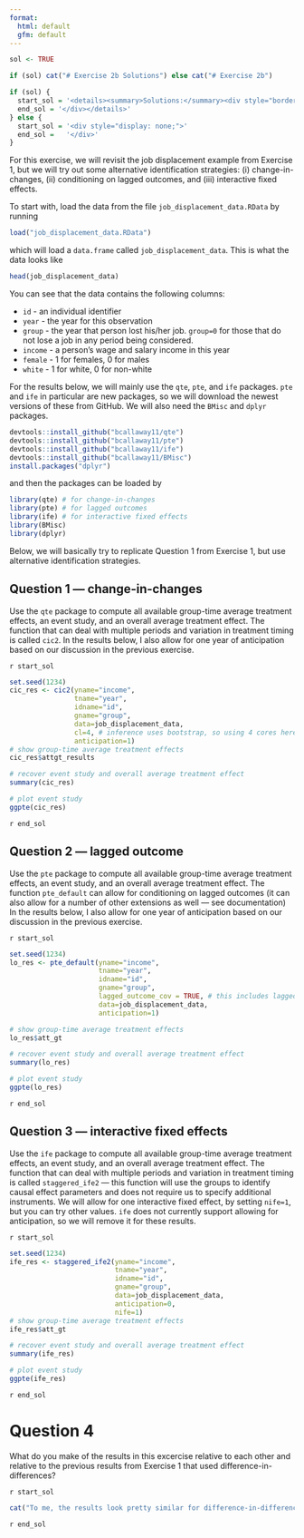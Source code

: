 ```yaml
---
format: 
  html: default
  gfm: default
---
```


```r
sol <- TRUE

if (sol) cat("# Exercise 2b Solutions") else cat("# Exercise 2b")

if (sol) {
  start_sol = '<details><summary>Solutions:</summary><div style="border-left: 2px solid black; padding-left: 1rem">'
  end_sol = '</div></details>'
} else {
  start_sol = '<div style="display: none;">'
  end_sol =   '</div>'
}
```

For this exercise, we will revisit the job displacement example from Exercise 1, but we will try out some alternative identification strategies: (i) change-in-changes, (ii) conditioning on lagged outcomes, and (iii) interactive fixed effects.

To start with, load the data from the file `job_displacement_data.RData` by running

```r
load("job_displacement_data.RData")
```

which will load a `data.frame` called `job_displacement_data`.  This is what the data looks like

```r
head(job_displacement_data)
```

You can see that the data contains the following columns:

* `id` - an individual identifier
* `year` - the year for this observation
* `group` - the year that person lost his/her job.  `group=0` for those that do not lose a job in any period being considered.
* `income` - a person's wage and salary income in this year
* `female` - 1 for females, 0 for males
* `white` - 1 for white, 0 for non-white

For the results below, we will mainly use the `qte`, `pte`, and `ife` packages.  `pte` and `ife` in particular are new packages, so we will download the newest versions of these from GitHub.  We will also need the `BMisc` and `dplyr` packages.

```r
devtools::install_github("bcallaway11/qte")
devtools::install_github("bcallaway11/pte")
devtools::install_github("bcallaway11/ife")
devtools::install_github("bcallaway11/BMisc")
install.packages("dplyr")
```

and then the packages can be loaded by

```r
library(qte) # for change-in-changes
library(pte) # for lagged outcomes
library(ife) # for interactive fixed effects
library(BMisc)
library(dplyr)
```

Below, we will basically try to replicate Question 1 from Exercise 1, but use alternative identification strategies.

## Question 1 &mdash; change-in-changes

Use the `qte` package to compute all available group-time average treatment effects, an event study, and an overall average treatment effect.  The function that can deal with multiple periods and variation in treatment timing is called `cic2`.  In the results below, I also allow for one year of anticipation based on our discussion in the previous exercise.

`r start_sol`
```r
set.seed(1234)
cic_res <- cic2(yname="income",
                tname="year",
                idname="id",
                gname="group",
                data=job_displacement_data,
                cl=4, # inference uses bootstrap, so using 4 cores here for parallel computing
                anticipation=1)
# show group-time average treatment effects
cic_res$attgt_results

# recover event study and overall average treatment effect
summary(cic_res)

# plot event study
ggpte(cic_res)
```
`r end_sol`
    

## Question 2 &mdash; lagged outcome

Use the `pte` package to compute all available group-time average treatment effects, an event study, and an overall average treatment effect.  The function `pte_default` can allow for conditioning on lagged outcomes (it can also allow for a number of other extensions as well &mdash; see documentation)  In the results below, I also allow for one year of anticipation based on our discussion in the previous exercise.

`r start_sol`
```r
set.seed(1234)
lo_res <- pte_default(yname="income",
                      tname="year",
                      idname="id",
                      gname="group",
                      lagged_outcome_cov = TRUE, # this includes lagged outcome
                      data=job_displacement_data,
                      anticipation=1)

# show group-time average treatment effects
lo_res$att_gt

# recover event study and overall average treatment effect
summary(lo_res)

# plot event study
ggpte(lo_res)

```
`r end_sol`


## Question 3 &mdash; interactive fixed effects

Use the `ife` package to compute all available group-time average treatment effects, an event study, and an overall average treatment effect.  The function that can deal with multiple periods and variation in treatment timing is called `staggered_ife2` &mdash; this function will use the groups to identify causal effect parameters and does not require us to specify additional instruments.  We will allow for one interactive fixed effect, by setting `nife=1`, but you can try other values.  `ife` does not currently support allowing for anticipation, so we will remove it for these results.

`r start_sol`
```r
set.seed(1234)
ife_res <- staggered_ife2(yname="income",
                          tname="year",
                          idname="id",
                          gname="group",
                          data=job_displacement_data,
                          anticipation=0,
                          nife=1)
# show group-time average treatment effects
ife_res$att_gt

# recover event study and overall average treatment effect
summary(ife_res)

# plot event study
ggpte(ife_res)
```
`r end_sol`

# Question 4

What do you make of the results in this excercise relative to each other and relative to the previous results from Exercise 1 that used difference-in-differences?

`r start_sol`
```r
cat("To me, the results look pretty similar for difference-in-differences, change-in-changes, and unconfoundedness conditional on the lagged outcome.  For the event study, in pre-treatment periods, they all deliver non-statistically significant effects in pre-treatment periods (though some of the results still seem fairly large in magnitude; also, if you look at the group-time average treatment effects, then there are some apparent violations of parallel trends in pre-treatment periods) and then indicate a statistically significant drop in income in the two or three years following job displacement.  For interactive fixed effects, the estimates themselves in pre-treatment periods seem to be at least as close to 0 as for the other approaches though, in this application, there appears to be sharp price to pay in terms of larger standard errors.")
```
`r end_sol`
